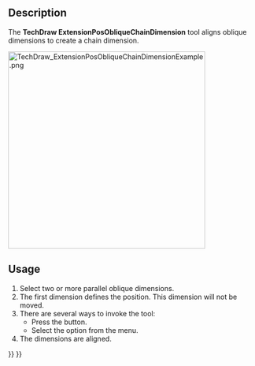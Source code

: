 <languages/>

{{Docnav
|[[TechDraw_ExtensionPosVertChainDimension|ExtensionPosVertChainDimension]]
|[[TechDraw_ExtensionCascadeHorizDimension|ExtensionCascadeHorizDimension]]
|[[TechDraw_Workbench|TechDraw]]
|IconL=TechDraw_ExtensionPosVertChainDimension.svg
|IconR=TechDraw_ExtensionCascadeHorizDimension.svg
|IconC=Workbench_TechDraw.svg
}}

{{GuiCommand
|Name=TechDraw ExtensionPosObliqueChainDimension
|MenuLocation=TechDraw → Extensions: Attributes/Modifications → Position Oblique Chain Dimensions
|Workbenches=[[TechDraw_Workbench|TechDraw]]
|Shortcut=
|Version=0.20
|SeeAlso=[[TechDraw_ExtensionPosHorizChainDimension|TechDraw ExtensionPosHorizChainDimension]], [[TechDraw_ExtensionPosVertChainDimension|TechDraw ExtensionPosVertChainDimension]]
}}

==Description==

The '''TechDraw ExtensionPosObliqueChainDimension''' tool aligns oblique dimensions to create a chain dimension.

[[Image:TechDraw_ExtensionPosObliqueChainDimensionExample.png|400px]]
{{Caption|On the right the aligned dimensions}}

==Usage==

# Select two or more parallel oblique dimensions.
# The first dimension defines the position. This dimension will not be moved.
# There are several ways to invoke the tool:
#* Press the {{Button|[[Image:TechDraw_ExtensionPosObliqueChainDimension.svg|16px]] [[TechDraw_ExtensionPosObliqueChainDimension|Position Oblique Chain Dimensions]]}} button.
#* Select the {{MenuCommand|TechDraw → Extensions: Attributes/Modifications → [[Image:TechDraw_ExtensionPosHorizChainDimension.svg|16px]] Position Oblique Chain Dimensions}} option from the menu.
# The dimensions are aligned.


{{Docnav
|[[TechDraw_ExtensionPosVertChainDimension|ExtensionPosVertChainDimension]]
|[[TechDraw_ExtensionCascadeHorizDimension|ExtensionCascadeHorizDimension]]
|[[TechDraw_Workbench|TechDraw]]
|IconL=TechDraw_ExtensionPosVertChainDimension.svg
|IconR=TechDraw_ExtensionCascadeHorizDimension.svg
|IconC=Workbench_TechDraw.svg
}}

{{TechDraw_Tools_navi{{#translation:}}}}
{{Userdocnavi{{#translation:}}}}
